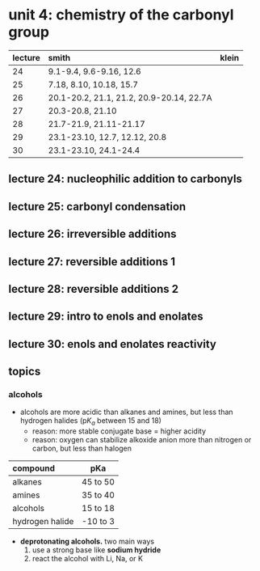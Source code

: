 # unit 4: chemistry of the carbonyl group


|lecture|smith|klein|
|:------|:-------|:------|
|24|9.1-9.4, 9.6-9.16, 12.6||
|25|7.18, 8.10, 10.18, 15.7||
|26|20.1-20.2, 21.1, 21.2, 20.9-20.14, 22.7A||
|27|20.3-20.8, 21.10||
|28|21.7-21.9, 21.11-21.17||
|29|23.1-23.10, 12.7, 12.12, 20.8||
|30|23.1-23.10, 24.1-24.4||

## lecture 24: nucleophilic addition to carbonyls
## lecture 25: carbonyl condensation
## lecture 26: irreversible additions
## lecture 27: reversible additions 1
## lecture 28: reversible additions 2
## lecture 29: intro to enols and enolates
## lecture 30: enols and enolates reactivity


## topics

### alcohols
- alcohols are more acidic than alkanes and amines, but less than hydrogen halides ($\text{p}K_a$ between 15 and 18)
    - reason: more stable conjugate base = higher acidity
    - reason: oxygen can stabilize alkoxide anion more than nitrogen or carbon, but less than halogen

|compound|pKa|
|:-------|:----:|
|alkanes|45 to 50|
|amines|35 to 40|
|alcohols|15 to 18|
|hydrogen halide|-10 to 3|

- **deprotonating alcohols.** two main ways
    1. use a strong base like **sodium hydride**
    2. react the alcohol with Li, Na, or K
    